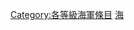 {{empty category}}
{{Articles by Quality|topic=海軍|project=海軍|format=TOC}}
{{portal box|海軍}}
{{catmore1|[[Wikipedia:海軍專題|Wikipedia:海軍專題]]}}
[[Category:各等級海軍條目|Category:各等級海軍條目]]
[[Category:乙級軍事條目|海]]